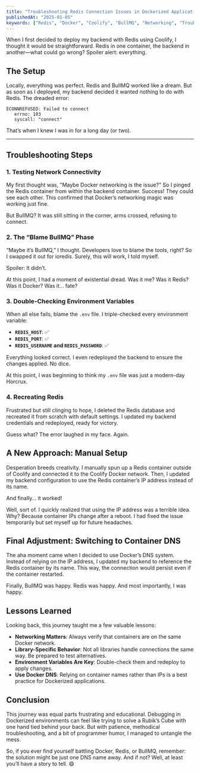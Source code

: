 ```yaml
---
title: "Troubleshooting Redis Connection Issues in Dockerized Applications"
publishedAt: "2025-01-05"
keywords: ["Redis", "Docker", "Coolify", "BullMQ", "Networking", "Troubleshooting"]
---
```


When I first decided to deploy my backend with Redis using Coolify, I thought it would be straightforward. Redis in one container, the backend in another—what could go wrong? Spoiler alert: everything.

## The Setup

Locally, everything was perfect. Redis and BullMQ worked like a dream. But as soon as I deployed, my backend decided it wanted nothing to do with Redis. The dreaded error:

```plaintext
ECONNREFUSED: Failed to connect
   errno: 103
   syscall: "connect"
```

That’s when I knew I was in for a long day (or two).

---

## Troubleshooting Steps

### 1. Testing Network Connectivity

My first thought was, "Maybe Docker networking is the issue?" So I pinged the Redis container from within the backend container. Success! They could see each other. This confirmed that Docker’s networking magic was working just fine.

But BullMQ? It was still sitting in the corner, arms crossed, refusing to connect.

### 2. The “Blame BullMQ” Phase

“Maybe it’s BullMQ,” I thought. Developers love to blame the tools, right? So I swapped it out for ioredis. Surely, this will work, I told myself.

Spoiler: It didn’t.

At this point, I had a moment of existential dread. Was it me? Was it Redis? Was it Docker? Was it… fate?

### 3. Double-Checking Environment Variables

When all else fails, blame the `.env` file. I triple-checked every environment variable:

- **`REDIS_HOST`**: ✅
- **`REDIS_PORT`**: ✅
- **`REDIS_USERNAME` and `REDIS_PASSWORD`**: ✅

Everything looked correct. I even redeployed the backend to ensure the changes applied. No dice.

At this point, I was beginning to think my `.env` file was just a modern-day Horcrux.

### 4. Recreating Redis

Frustrated but still clinging to hope, I deleted the Redis database and recreated it from scratch with default settings. I updated my backend credentials and redeployed, ready for victory.

Guess what? The error laughed in my face. Again.

## A New Approach: Manual Setup

Desperation breeds creativity. I manually spun up a Redis container outside of Coolify and connected it to the Coolify Docker network. Then, I updated my backend configuration to use the Redis container’s IP address instead of its name.

And finally… it worked!

Well, sort of. I quickly realized that using the IP address was a terrible idea. Why? Because container IPs change after a reboot. I had fixed the issue temporarily but set myself up for future headaches.

## Final Adjustment: Switching to Container DNS

The aha moment came when I decided to use Docker’s DNS system. Instead of relying on the IP address, I updated my backend to reference the Redis container by its name. This way, the connection would persist even if the container restarted.

Finally, BullMQ was happy. Redis was happy. And most importantly, I was happy.

## Lessons Learned

Looking back, this journey taught me a few valuable lessons:

- **Networking Matters**: Always verify that containers are on the same Docker network.
- **Library-Specific Behavior**: Not all libraries handle connections the same way. Be prepared to test alternatives.
- **Environment Variables Are Key**: Double-check them and redeploy to apply changes.
- **Use Docker DNS**: Relying on container names rather than IPs is a best practice for Dockerized applications.

## Conclusion

This journey was equal parts frustrating and educational. Debugging in Dockerized environments can feel like trying to solve a Rubik’s Cube with one hand tied behind your back. But with patience, methodical troubleshooting, and a bit of programmer humor, I managed to untangle the mess.

So, if you ever find yourself battling Docker, Redis, or BullMQ, remember: the solution might be just one DNS name away. And if not? Well, at least you’ll have a story to tell. 😄